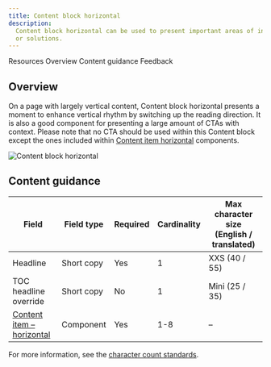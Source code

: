 ```yaml
---
title: Content block horizontal
description:
  Content block horizontal can be used to present important areas of interest relating to your topic, such as products
  or solutions.
---
```



<ComponentDescription name="Content block horizontal" type="layout" />

<AnchorLinks>

<AnchorLink>Resources</AnchorLink>
<AnchorLink>Overview</AnchorLink>
<AnchorLink>Content guidance</AnchorLink>
<AnchorLink>Feedback</AnchorLink>

</AnchorLinks>

<ResourceLinks name="Content block horizontal" type="layout" />

## Overview

On a page with largely vertical content, Content block horizontal presents a moment to enhance vertical rhythm by
switching up the reading direction. It is also a good component for presenting a large amount of CTAs with context.
Please note that no CTA should be used within this Content block except the ones included within
[Content item horizontal](https://www.ibm.com/standards/carbon/components/content-item-horizontal) components.

<Row>
<Column colMd={6} colLg={8}>

![Content block horizontal](../../images/component/content-block-horizontal/contentblockhorizontal-overview.png)

</Column>
</Row>

## Content guidance

| Field                                                                                                | Field type | Required | Cardinality | Max character size (English / translated) |
| ---------------------------------------------------------------------------------------------------- | ---------- | -------- | ----------- | ----------------------------------------- |
| Headline                                                                                             | Short copy | Yes      | 1           | XXS (40 / 55)                             |
| TOC headline override                                                                                | Short copy | No       | 1           | Mini (25 / 35)                            |
| [Content item – horizontal](https://www.ibm.com/standards/carbon/components/content-item-horizontal) | Component  | Yes      | 1-8         | –                                         |

For more information, see the
[character count standards](https://www.ibm.com/standards/carbon/guidelines/content#character-count-standard).

<ComponentFooter name="Content block horizontal" type="layout" />
